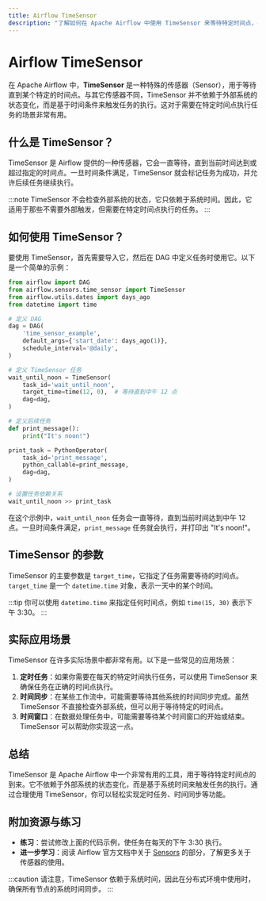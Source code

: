 ```yaml
---
title: Airflow TimeSensor
description: "了解如何在 Apache Airflow 中使用 TimeSensor 来等待特定时间点，并掌握其实际应用场景。"
---
```


# Airflow TimeSensor

在 Apache Airflow 中，**TimeSensor** 是一种特殊的传感器（Sensor），用于等待直到某个特定的时间点。与其它传感器不同，TimeSensor 并不依赖于外部系统的状态变化，而是基于时间条件来触发任务的执行。这对于需要在特定时间点执行任务的场景非常有用。

## 什么是 TimeSensor？

TimeSensor 是 Airflow 提供的一种传感器，它会一直等待，直到当前时间达到或超过指定的时间点。一旦时间条件满足，TimeSensor 就会标记任务为成功，并允许后续任务继续执行。

:::note
TimeSensor 不会检查外部系统的状态，它只依赖于系统时间。因此，它适用于那些不需要外部触发，但需要在特定时间点执行的任务。
:::

## 如何使用 TimeSensor？

要使用 TimeSensor，首先需要导入它，然后在 DAG 中定义任务时使用它。以下是一个简单的示例：

```python
from airflow import DAG
from airflow.sensors.time_sensor import TimeSensor
from airflow.utils.dates import days_ago
from datetime import time

# 定义 DAG
dag = DAG(
    'time_sensor_example',
    default_args={'start_date': days_ago(1)},
    schedule_interval='@daily',
)

# 定义 TimeSensor 任务
wait_until_noon = TimeSensor(
    task_id='wait_until_noon',
    target_time=time(12, 0),  # 等待直到中午 12 点
    dag=dag,
)

# 定义后续任务
def print_message():
    print("It's noon!")

print_task = PythonOperator(
    task_id='print_message',
    python_callable=print_message,
    dag=dag,
)

# 设置任务依赖关系
wait_until_noon >> print_task
```

在这个示例中，`wait_until_noon` 任务会一直等待，直到当前时间达到中午 12 点。一旦时间条件满足，`print_message` 任务就会执行，并打印出 "It's noon!"。

## TimeSensor 的参数

TimeSensor 的主要参数是 `target_time`，它指定了任务需要等待的时间点。`target_time` 是一个 `datetime.time` 对象，表示一天中的某个时间。

:::tip
你可以使用 `datetime.time` 来指定任何时间点，例如 `time(15, 30)` 表示下午 3:30。
:::

## 实际应用场景

TimeSensor 在许多实际场景中都非常有用。以下是一些常见的应用场景：

1. **定时任务**：如果你需要在每天的特定时间执行任务，可以使用 TimeSensor 来确保任务在正确的时间点执行。
2. **时间同步**：在某些工作流中，可能需要等待其他系统的时间同步完成。虽然 TimeSensor 不直接检查外部系统，但可以用于等待特定的时间点。
3. **时间窗口**：在数据处理任务中，可能需要等待某个时间窗口的开始或结束。TimeSensor 可以帮助你实现这一点。

## 总结

TimeSensor 是 Apache Airflow 中一个非常有用的工具，用于等待特定时间点的到来。它不依赖于外部系统的状态变化，而是基于系统时间来触发任务的执行。通过合理使用 TimeSensor，你可以轻松实现定时任务、时间同步等功能。

## 附加资源与练习

- **练习**：尝试修改上面的代码示例，使任务在每天的下午 3:30 执行。
- **进一步学习**：阅读 Airflow 官方文档中关于 [Sensors](https://airflow.apache.org/docs/apache-airflow/stable/concepts/sensors.html) 的部分，了解更多关于传感器的使用。

:::caution
请注意，TimeSensor 依赖于系统时间，因此在分布式环境中使用时，确保所有节点的系统时间同步。
:::